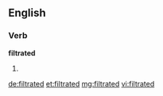 ==English==

===Verb===
'''filtrated'''

# {{past of|filtrate}}

[[de:filtrated]]
[[et:filtrated]]
[[mg:filtrated]]
[[vi:filtrated]]